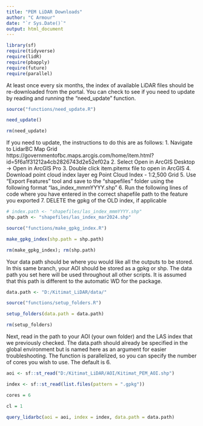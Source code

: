 ```yaml
---
title: "PEM LiDAR Downloads"
author: "C Armour"
date: "`r Sys.Date()`"
output: html_document
---
```


```r

library(sf)
require(tidyverse)
require(lidR)
require(pbapply)
require(future)
require(parallel)

```


At least once every six months, the index of available LiDAR files should be re-downloaded from the portal. You can check to see if you need to update by reading and running the "need_update" function.


```r

source("functions/need_update.R")

need_update()

rm(need_update)

```

If you need to update, the instructions to do this are as follows:
  1. Navigate to LidarBC Map Grid
  https://governmentofbc.maps.arcgis.com/home/item.html?id=5f6a1f31212a4cb2826743d2e52ef02a
  2. Select Open in ArcGIS Desktop -> Open in ArcGIS Pro
  3. Double click item.pitemx file to open in ArcGIS
  4. Download point cloud index layer eg Point Cloud Index  - 1:2,500 Grid
  5. Use "Export Features" tool and save to the "shapefiles" folder using the following format "las_index_mmmYYYY.shp"
  6. Run the following lines of code where you have entered in the correct shapefile path to the feature you exported
  7. DELETE the gpkg of the OLD index, if applicable

```r

# index.path <- "shapefiles/las_index_mmmYYYY.shp"
shp.path <- "shapefiles/las_index_mar2024.shp"

source("functions/make_gpkg_index.R")

make_gpkg_index(shp.path = shp.path)

rm(make_gpkg_index); rm(shp.path)

```

Your data path should be where you would like all the outputs to be stored. In this same branch, your AOI should be stored as a gpkg or shp. The data path you set here will be used throughout all other scripts. It is assumed that this path is different to the automatic WD for the package.


```r

data.path <- "D:/Kitimat_LiDAR/data/"

source("functions/setup_folders.R")

setup_folders(data.path = data.path)

rm(setup_folders)

```

Next, read in the path to your AOI (your own folder) and the LAS index that we previously checked. The data.path should already be specified in the global environment but is named here as an argument for easier troubleshooting. The function is parallelized, so you can specify the number of cores you wish to use. The default is 6.

```r

aoi <- sf::st_read("D:/Kitimat_LiDAR/AOI/Kitimat_PEM_AOI.shp")

index <- sf::st_read(list.files(pattern = ".gpkg"))

cores = 6

cl = 1

query_lidarbc(aoi = aoi, index = index, data.path = data.path)
```


```r



```

